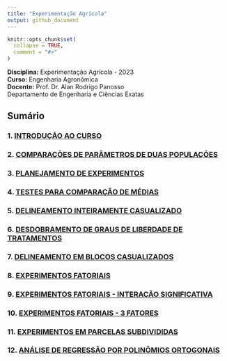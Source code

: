 ```yaml
---
title: "Experimentação Agrícola"
output: github_document
---
```


```r
knitr::opts_chunk$set(
  collapse = TRUE,
  comment = "#>"
)
```

**Disciplina:** Experimentação Agrícola - 2023  
**Curso:** Engenharia Agronômica  
**Docente:** Prof. Dr. Alan Rodrigo Panosso  
Departamento de Engenharia e Ciências Exatas  

<!-- badges: start -->
<!-- badges: end -->

## Sumário

### 1. [INTRODUÇÃO AO  CURSO](https://arpanosso.github.io/experimentacao-agricola-unesp-fcav/Docs/cap01.html)


### 2. [COMPARAÇÕES DE PARÂMETROS DE DUAS POPULAÇÕES](https://arpanosso.github.io/experimentacao-agricola-unesp-fcav/Docs/cap02.html)

### 3. [PLANEJAMENTO DE EXPERIMENTOS ](https://arpanosso.github.io/experimentacao-agricola-unesp-fcav/Docs/cap03.html)

### 4. [TESTES PARA COMPARAÇÃO DE MÉDIAS](https://arpanosso.github.io/experimentacao-agricola-unesp-fcav/Docs/cap04.html)

### 5. [DELINEAMENTO INTEIRAMENTE CASUALIZADO](https://arpanosso.github.io/experimentacao-agricola-unesp-fcav/Docs/cap05.html)

### 6. [DESDOBRAMENTO DE GRAUS DE LIBERDADE DE TRATAMENTOS](https://arpanosso.github.io/experimentacao-agricola-unesp-fcav/Docs/cap06.html)

### 7. [DELINEAMENTO EM BLOCOS CASUALIZADOS](https://arpanosso.github.io/experimentacao-agricola-unesp-fcav/Docs/cap07.html)

### 8. [EXPERIMENTOS FATORIAIS](https://arpanosso.github.io/experimentacao-agricola-unesp-fcav/Docs/cap08.html)

### 9. [EXPERIMENTOS FATORIAIS - INTERAÇÃO SIGNIFICATIVA](https://arpanosso.github.io/experimentacao-agricola-unesp-fcav/Docs/cap09.html)

### 10. [EXPERIMENTOS FATORIAIS - 3 FATORES](https://arpanosso.github.io/experimentacao-agricola-unesp-fcav/Docs/cap10.html)

### 11. [EXPERIMENTOS EM PARCELAS SUBDIVIDIDAS](https://arpanosso.github.io/experimentacao-agricola-unesp-fcav/Docs/cap11.html)

### 12. [ANÁLISE DE REGRESSÃO POR POLINÔMIOS ORTOGONAIS](https://arpanosso.github.io/experimentacao-agricola-unesp-fcav/Docs/cap12.html)
